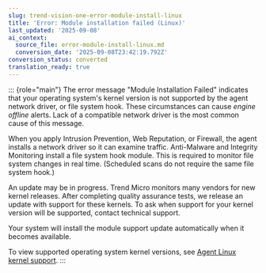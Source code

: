 ```yaml
---
slug: trend-vision-one-error-module-install-linux
title: 'Error: Module installation failed (Linux)'
last_updated: '2025-09-08'
ai_context:
  source_file: error-module-install-linux.md
  conversion_date: '2025-09-08T23:42:19.792Z'
conversion_status: converted
translation_ready: true
---
```


::: {role="main"}
The error message "Module Installation Failed" indicates that your operating system's kernel version is not supported by the agent network driver, or file system hook. These circumstances can cause *engine offline* alerts. Lack of a compatible network driver is the most common cause of this message.

When you apply Intrusion Prevention, Web Reputation, or Firewall, the agent installs a network driver so it can examine traffic. Anti-Malware and Integrity Monitoring install a file system hook module. This is required to monitor file system changes in real time. (Scheduled scans do not require the same file system hook.)

An update may be in progress. Trend Micro monitors many vendors for new kernel releases. After completing quality assurance tests, we release an update with support for these kernels. To ask when support for your kernel version will be supported, contact technical support.

Your system will install the module support update automatically when it becomes available.

To view supported operating system kernel versions, see [Agent Linux kernel support](linux-kernel-compatibility.mdx).
:::
